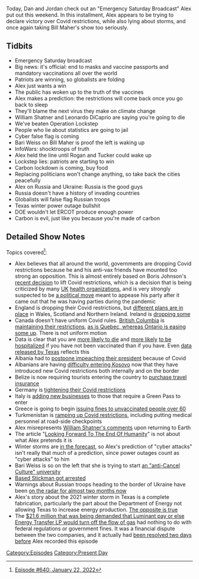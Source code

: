 {{Episode
    | title           = January 22, 2022
    | caption         = [https://knowledgefight.libsyn.com/640-january-22-2022 Listen to this episode on Libsyn]
    | episodeNumber   = 640
    | length          = 01:20:15
    | airDate         = January 24, 2022
    | coverageDate    = January 22, 2022
    | episodeType     = [[:Category:Present Day|Present Day]]
    | appearance      = [[Bari Weiss]], [[Bill Maher]], [[Joe Rogan]], [[Tucker Carlson]]
    | previousEpisode = [[639: January 17, 2022]]
    | nextEpisode     = [[641: Formulaic Objections Part 4]]
}}

{{Stub}}

Today, Dan and Jordan check out an "Emergency Saturday Broadcast" Alex put out this weekend.  In this installment, Alex appears to be trying to declare victory over Covid restrictions, while also lying about storms, and once again taking Bill Maher's show too seriously.

==Tidbits==

*Emergency Saturday broadcast
*Big news: it's official: end to masks and vaccine passports and mandatory vaccinations all over the world
*Patriots are winning, so globalists are folding
*Alex just wants a win
*The public has woken up to the truth of the vaccines
*Alex makes a prediction: the restrictions will come back once you go back to sleep
*They'll blame the next virus they make on climate change
*William Shatner and Leonardo DiCaprio are saying you're going to die
*We've beaten Operation Lockstep
*People who lie about statistics are going to jail
*Cyber false flag is coming
*Bari Weiss on Bill Maher is proof the left is waking up
*InfoWars: shocktroops of truth
*Alex held the line until Rogan and Tucker could wake up
*Lockstep lies: patriots are starting to win
*Carbon lockdown is coming, buy food
*Replacing politicians won't change anything, so take back the cities peacefully
*Alex on Russia and Ukraine: Russia is the good guys
*Russia doesn't have a history of invading countries
*Globalists will false flag Russian troops
*Texas winter power outage bullshit
*DOE wouldn't let ERCOT produce enough power
*Carbon is evil, just like you because you're made of carbon

==Detailed Show Notes==

Topics covered<ref>[https://knowledgefight.com/research/2022/1/23/episode-640-january-22-2022 Episode #640: January 22, 2022]</ref>:

*Alex believes that all around the world, governments are dropping Covid restrictions because he and his anti-vax friends have mounted too strong an opposition. This is almost entirely based on Boris Johnson's [https://www.cbsnews.com/news/uk-covid-restrictions-cases-boris-johnson-ends-rules-england/ recent decision] to lift Covid restrictions, which is a decision that is being criticized by many [https://www.forbes.com/sites/katherinehignett/2022/01/20/uk-covid-19-health-leaders-urge-caution-as-england-drops-restrictions/?sh=67957d1690f1 UK] [https://www.theguardian.com/world/2022/jan/19/sajid-javids-axing-of-all-covid-restrictions-draws-warnings-from-nhs health organizations], and is very strongly suspected to be [https://www.theguardian.com/commentisfree/2022/jan/20/the-guardian-view-on-dropping-covid-restrictions-follow-the-scandal a political move] meant to appease his party after it came out that he was having parties during the pandemic
*England is dropping their Covid restrictions, but [https://www.theguardian.com/commentisfree/2022/jan/20/the-guardian-view-on-dropping-covid-restrictions-follow-the-scandal different plans are in place] in Wales, Scotland and Northern Ireland. Ireland is [https://www.reuters.com/business/healthcare-pharmaceuticals/ireland-set-rapidly-drop-almost-all-covid-19-restrictions-2022-01-21/ dropping some]
*Canada doesn't have uniform Covid rules. [https://www2.gov.bc.ca/gov/content/covid-19/info/restrictions British Columbia] is [https://www.thestar.com/news/canada/2022/01/17/covid-19-restrictions-on-closures-gatherings-to-remain-in-place-in-bc.html maintaining their restrictions], [https://www.reuters.com/world/americas/canadas-ontario-start-lifting-covid-related-curbs-quebec-more-cautious-2022-01-20/ as is Quebec, whereas Ontario is easing some up]. There is not uniform motion
*Data is clear that you are [https://covid.cdc.gov/covid-data-tracker/#rates-by-vaccine-status more likely to die] and [https://thehill.com/policy/healthcare/590748-cdc-unvaccinated-seniors-50-times-more-likely-to-be-hospitalized-than-those more likely] [https://covid.cdc.gov/covid-data-tracker/#covidnet-hospitalizations-vaccination to be hospitalized] if you have not been vaccinated than if you have. Even [https://www.khou.com/article/news/health/coronavirus/vaccine/unvaccinated-more-likely-to-die-from-covid-texas/285-2573cd49-e20a-472f-b2cd-ab38129def08 data released by Texas] reflects this
*Albania had to [https://www.euractiv.com/section/politics/short_news/albanian-presidents-impeachment-trial-postponed-over-covid/ postpone impeaching their president] because of Covid
*Albanians are having [https://albaniandailynews.com/news/kosovo-tightens-covid-measures-due-to-grow-of-cases difficulty entering Kosovo] now that they have introduced new Covid restrictions both internally and on the border
*Belize is now requiring tourists entering the country to [https://www.travelandleisure.com/travel-news/belize-to-require-travel-insurance purchase travel insurance]
*Germany is [https://www.dw.com/en/germany-tightens-covid-19-restrictions-on-bars-and-restaurants/a-60355944 tightening their Covid restrictions]
*Italy is [https://www.thelocal.it/20220120/italy-tightens-covid-green-pass-requirements-for-hairdressers-and-shops/ adding new businesses] to those that require a Green Pass to enter
*Greece is going to begin [https://www.schengenvisainfo.com/news/greece-unvaccinated-elderly-to-pay-monthly-fines/ issuing fines to unvaccinated people over 60]
*Turkmenistan is [https://en.turkmen.news/news/turkmenistan-s-commission-to-combat-the-spread-of-disease-steps-up-restrictions-turkmen-news-exclusive/ ramping up Covid restrictions], including putting medical personnel at road-side checkpoints
*Alex misrepresents [https://thehill.com/blogs/in-the-know/in-the-know/576732-shatner-says-he-was-struck-by-fragility-of-this-planet-on-trip William Shatner's comments] upon returning to Earth
*The article "[https://www.wsj.com/articles/looking-forward-to-the-end-of-humanity-11592625661 Looking Forward To The End Of Humanity]" is not about what Alex pretends it is
*Winter storms are [https://www.foxnews.com/us/winter-storm-southeast-mid-atlantic in the forecast], so Alex's prediction of "cyber attacks" isn't really that much of a prediction, since power outages count as "cyber attacks" to him
*Bari Weiss is so on the left that she is trying to start [https://www.vanityfair.com/news/2021/11/bari-weisss-university-hitting-speed-bumps an "anti-Cancel Culture" university]
*[https://www.thedailybeast.com/former-proud-boy-leader-kyle-based-stickman-chapman-arrested-for-attacking-health-care-workers-in-idaho Based Stickman got arrested]
*Warnings about Russian troops heading to the border of Ukraine have been [https://www.washingtonpost.com/national-security/russia-ukraine-invasion/2021/12/03/98a3760e-546b-11ec-8769-2f4ecdf7a2ad_story.html on the radar for almost two months now]
*Alex's story about the 2021 winter storm in Texas is a complete fabrication, particularly the part about the Department of Energy not allowing Texas to increase energy production. [https://www.usatoday.com/story/news/factcheck/2021/02/23/fact-check-doe-order-let-texas-power-agencies-exceed-emissions-limits/4546085001/ The opposite is true]
*The [https://www.texastribune.org/2022/01/19/texas-pipeline-gas-power-winter/ $21.6 million that was being demanded that Luminant pay or else Energy Transfer LP would turn off the flow of gas] had nothing to do with federal regulations or government fines. It was a financial dispute between the two companies, and it actually had [https://www.texastribune.org/2022/01/20/texas-power-plants-gas-pipeline/ been resolved two days before] Alex recorded this episode

[[Category:Episodes]]
[[Category:Present Day]]
